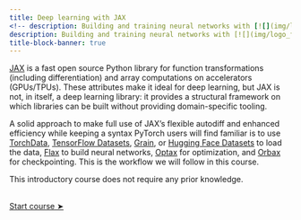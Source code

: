 ```yaml
---
title: Deep learning with JAX
<!-- description: Building and training neural networks with [![](img/logo_flax.png){width="1.4em" fig-alt="noshadow"}](https://github.com/google/flax) -->
description: Building and training neural networks with [![](img/logo_flax.png){width="1.4em" fig-alt="noshadow"}](https://github.com/google/flax)
title-block-banner: true
---
```


:::{.topdef}

[JAX](https://github.com/google/jax) is a fast open source Python library for function transformations (including differentiation) and array computations on accelerators (GPUs/TPUs). These attributes make it ideal for deep learning, but JAX is not, in itself, a deep learning library: it provides a structural framework on which libraries can be built without providing domain-specific tooling.

A solid approach to make full use of JAX's flexible autodiff and enhanced efficiency while keeping a syntax PyTorch users will find familiar is to use [TorchData](https://github.com/pytorch/data), [TensorFlow Datasets](https://github.com/tensorflow/datasets), [Grain](https://github.com/google/grain), or [Hugging Face Datasets](https://github.com/huggingface/datasets) to load the data, [Flax](https://github.com/google/flax) to build neural networks, [Optax](https://github.com/google-deepmind/optax) for optimization, and [Orbax](https://github.com/google/orbax) for checkpointing. This is the workflow we will follow in this course.

This introductory course does not require any prior knowledge.

:::

<br>
[[Start course ➤](jxai/fl_jaxdl.qmd)]{.topinline}

